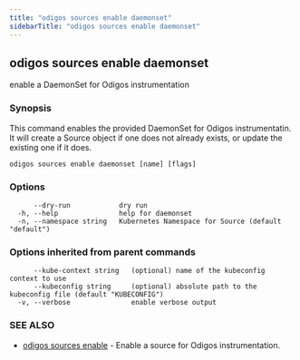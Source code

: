 ```yaml
---
title: "odigos sources enable daemonset"
sidebarTitle: "odigos sources enable daemonset"
---
```

## odigos sources enable daemonset

enable a DaemonSet for Odigos instrumentation

### Synopsis

This command enables the provided DaemonSet for Odigos instrumentatin. It will create a Source object if one does not already exists, or update the existing one if it does.

```
odigos sources enable daemonset [name] [flags]
```

### Options

```
      --dry-run            dry run
  -h, --help               help for daemonset
  -n, --namespace string   Kubernetes Namespace for Source (default "default")
```

### Options inherited from parent commands

```
      --kube-context string   (optional) name of the kubeconfig context to use
      --kubeconfig string     (optional) absolute path to the kubeconfig file (default "KUBECONFIG")
  -v, --verbose               enable verbose output
```

### SEE ALSO

* [odigos sources enable](/cli/odigos_sources_enable)	 - Enable a source for Odigos instrumentation.